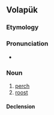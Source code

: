 ==Volapük==

===Etymology===
{{suffix|vo|bem|ül}}

===Pronunciation===
* {{IPA|[beˈmyl]|lang=vo}}

===Noun===
{{vo-noun}}

# [[perch]]
# [[roost]]

====Declension====
{{vo-decl-noun}}